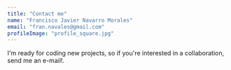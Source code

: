 ```yaml
---
title: "Contact me"
name: "Francisco Javier Navarro Morales"
email: "fran.navales@gmail.com"
profileImage: "profile_square.jpg"
---
```


I'm ready for coding new projects, so <Underlining color={Theme.colors.primary} hoverColor={Theme.colors.primary}>if you're interested in a collaboration, send me an e-mail!</Underlining>.